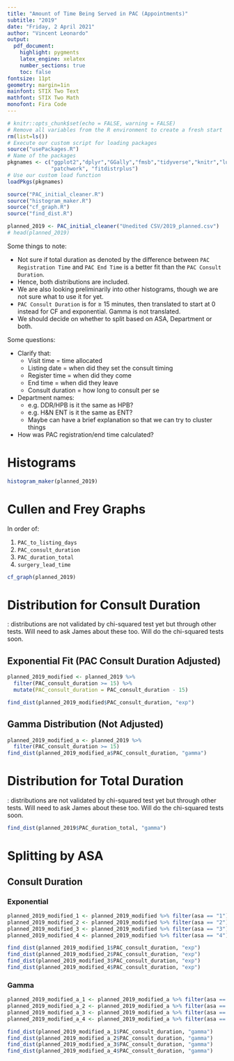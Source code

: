 ```yaml
---
title: "Amount of Time Being Served in PAC (Appointments)"
subtitle: "2019"
date: "Friday, 2 April 2021"
author: "Vincent Leonardo"
output:
  pdf_document:
    highlight: pygments
    latex_engine: xelatex
    number_sections: true
    toc: false
fontsize: 11pt
geometry: margin=1in
mainfont: STIX Two Text
mathfont: STIX Two Math
monofont: Fira Code
---
```


```r
# knitr::opts_chunk$set(echo = FALSE, warning = FALSE)
# Remove all variables from the R environment to create a fresh start
rm(list=ls())
# Execute our custom script for loading packages
source("usePackages.R")
# Name of the packages 
pkgnames <- c("ggplot2","dplyr","GGally","fmsb","tidyverse","knitr","lubridate",
              "patchwork", "fitdistrplus")
# Use our custom load function
loadPkgs(pkgnames)

source("PAC_initial_cleaner.R")
source("histogram_maker.R")
source("cf_graph.R")
source("find_dist.R")
```

```r
planned_2019 <- PAC_initial_cleaner("Unedited CSV/2019_planned.csv")
# head(planned_2019)
```

Some things to note:

-   Not sure if total duration as denoted by the difference between `PAC Registration Time` and `PAC End Time` is a better fit than the `PAC Consult Duration`.
-   Hence, both distributions are included.
-   We are also looking preliminarily into other histograms, though we are not sure what to use it for yet.
-   `PAC Consult Duration` is for $\geq$ 15 minutes, then translated to start at 0 instead for CF and exponential. Gamma is not translated. \textbf{Not sure if this is correct.}
-   We should decide on whether to split based on ASA, Department or both.

Some questions:

-   Clarify that:
    -   Visit time = time allocated
    -   Listing date = when did they set the consult timing
    -   Register time = when did they come
    -   End time = when did they leave
    -   Consult duration = how long to consult per se

-   Department names:
    -   e.g. DDR/HPB is it the same as HPB?
    -   e.g. H&N ENT is it the same as ENT?
    -   Maybe can have a brief explanation so that we can try to cluster things

-   How was PAC registration/end time calculated?

# Histograms

```r
histogram_maker(planned_2019)
```

# Cullen and Frey Graphs

In order of:

1.  `PAC_to_listing_days`
2.  `PAC_consult_duration`
3.  `PAC_duration_total`
4.  `surgery_lead_time`

```r
cf_graph(planned_2019)
```

# Distribution for Consult Duration

\textbf{Disclaimer}: distributions are not validated by chi-squared test yet but through other tests. Will need to ask James about these too. Will do the chi-squared tests soon.


## Exponential Fit (PAC Consult Duration Adjusted)
```r
planned_2019_modified <- planned_2019 %>% 
  filter(PAC_consult_duration >= 15) %>% 
  mutate(PAC_consult_duration = PAC_consult_duration - 15)

find_dist(planned_2019_modified$PAC_consult_duration, "exp")
```
## Gamma Distribution (Not Adjusted)
```r
planned_2019_modified_a <- planned_2019 %>% 
  filter(PAC_consult_duration >= 15)
find_dist(planned_2019_modified_a$PAC_consult_duration, "gamma")
```


# Distribution for Total Duration

\textbf{Disclaimer}: distributions are not validated by chi-squared test yet but through other tests. Will need to ask James about these too. Will do the chi-squared tests soon.

```r
find_dist(planned_2019$PAC_duration_total, "gamma")
```
# Splitting by ASA

## Consult Duration

### Exponential
```r
planned_2019_modified_1 <- planned_2019_modified %>% filter(asa == "1")
planned_2019_modified_2 <- planned_2019_modified %>% filter(asa == "2")
planned_2019_modified_3 <- planned_2019_modified %>% filter(asa == "3")
planned_2019_modified_4 <- planned_2019_modified %>% filter(asa == "4")

find_dist(planned_2019_modified_1$PAC_consult_duration, "exp")
find_dist(planned_2019_modified_2$PAC_consult_duration, "exp")
find_dist(planned_2019_modified_3$PAC_consult_duration, "exp")
find_dist(planned_2019_modified_4$PAC_consult_duration, "exp")
```
### Gamma
```r
planned_2019_modified_a_1 <- planned_2019_modified_a %>% filter(asa == "1")
planned_2019_modified_a_2 <- planned_2019_modified_a %>% filter(asa == "2")
planned_2019_modified_a_3 <- planned_2019_modified_a %>% filter(asa == "3")
planned_2019_modified_a_4 <- planned_2019_modified_a %>% filter(asa == "4")

find_dist(planned_2019_modified_a_1$PAC_consult_duration, "gamma")
find_dist(planned_2019_modified_a_2$PAC_consult_duration, "gamma")
find_dist(planned_2019_modified_a_3$PAC_consult_duration, "gamma")
find_dist(planned_2019_modified_a_4$PAC_consult_duration, "gamma")
```

